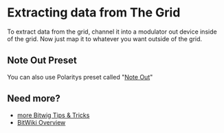# Extracting data from The Grid

To extract data from the grid, channel it into a modulator out device inside of the grid. 
Now just map it to whatever you want outside of the grid.

## Note Out Preset
You can also use Polaritys preset called "[Note Out](https://github.com/polarity/polarity-music-tools/raw/master/Bitwig-3.1/Grid%20Note%20Out.bwpreset)"

<Youtube 
  link="https://www.youtube.com/watch?v=0G1i8I_1Iz4"
  title="Grid Note Out">
</Youtube>

## Need more?
* [more Bitwig Tips & Tricks](/wiki/tips-tricks)
* [BitWiki Overview](/wiki/)
